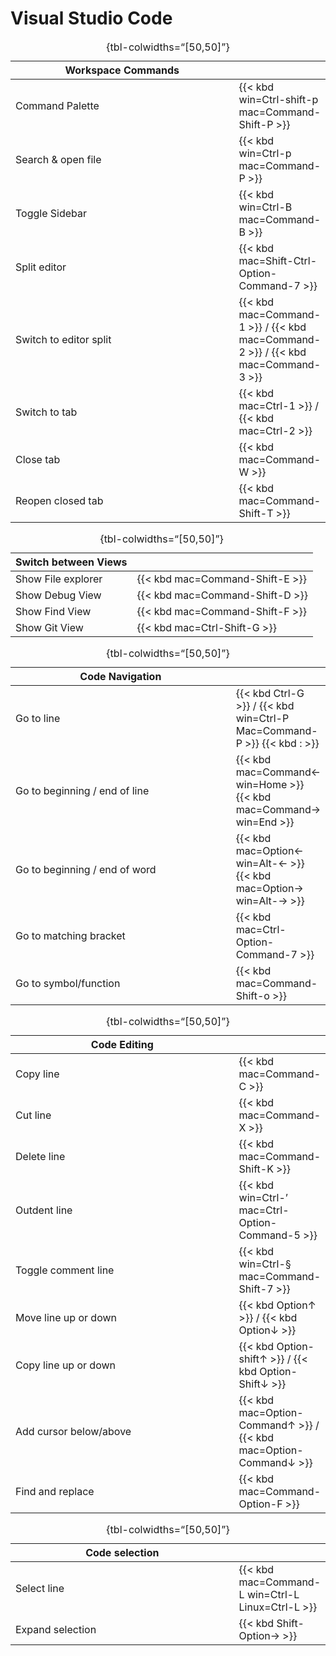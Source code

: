 # Visual Studio Code
 
Workspace Commands       | 
-------------------------|-----
Command Palette          | {{< kbd win=Ctrl-shift-p mac=Command-Shift-P >}}
Search & open file       | {{< kbd win=Ctrl-p mac=Command-P >}}
Toggle Sidebar           | {{< kbd win=Ctrl-B mac=Command-B >}}
Split editor             | {{< kbd mac=Shift-Ctrl-Option-Command-7 >}}
Switch to editor split   | {{< kbd mac=Command-1 >}} / {{< kbd mac=Command-2 >}} / {{< kbd mac=Command-3 >}}
Switch to tab            | {{< kbd mac=Ctrl-1 >}} / {{< kbd mac=Ctrl-2 >}}
Close tab                | {{< kbd mac=Command-W >}}
Reopen closed tab        | {{< kbd mac=Command-Shift-T >}}

:  {tbl-colwidths="[50,50]"}

Switch between Views     |
-------------------------|-----
Show File explorer       | {{< kbd mac=Command-Shift-E >}}
Show Debug View          | {{< kbd mac=Command-Shift-D >}}
Show Find View           | {{< kbd mac=Command-Shift-F >}}
Show Git View            | {{< kbd mac=Ctrl-Shift-G >}}

:  {tbl-colwidths="[50,50]"}

Code Navigation                | 
-------------------------------|-----
Go to line                     | {{< kbd Ctrl-G >}} / {{< kbd win=Ctrl-P Mac=Command-P >}} {{< kbd : >}}
Go to beginning / end of line  | {{< kbd mac=Command&larr; win=Home >}} {{< kbd mac=Command&rarr; win=End >}}
Go to beginning / end of word  | {{< kbd mac=Option&larr; win=Alt-&larr; >}} {{< kbd mac=Option&rarr; win=Alt-&rarr; >}}
Go to matching bracket         | {{< kbd mac=Ctrl-Option-Command-7 >}}
Go to symbol/function          | {{< kbd mac=Command-Shift-o >}}
    
:  {tbl-colwidths="[50,50]"}

Code Editing             | 
-------------------------|-----
Copy line                | {{< kbd mac=Command-C  >}}
Cut line                 | {{< kbd mac=Command-X  >}}
Delete line              | {{< kbd mac=Command-Shift-K  >}}
Outdent line             | {{< kbd win=Ctrl-' mac=Ctrl-Option-Command-5  >}}
Toggle comment line      | {{< kbd win=Ctrl-§ mac=Command-Shift-7 >}}
Move line up or down     | {{< kbd Option&uarr; >}} / {{< kbd Option&darr; >}}
Copy line up or down     | {{< kbd Option-shift&uarr; >}} / {{< kbd Option-Shift&darr; >}}
Add cursor below/above   | {{< kbd mac=Option-Command&uarr; >}} / {{< kbd mac=Option-Command&darr; >}}
Find and replace         | {{< kbd mac=Command-Option-F >}}

:  {tbl-colwidths="[50,50]"}


Code selection           | 
-------------------------|-----
Select line          | {{< kbd mac=Command-L win=Ctrl-L Linux=Ctrl-L >}}
Expand selection     | {{< kbd Shift-Option&rarr; >}}

:  {tbl-colwidths="[50,50]"}
